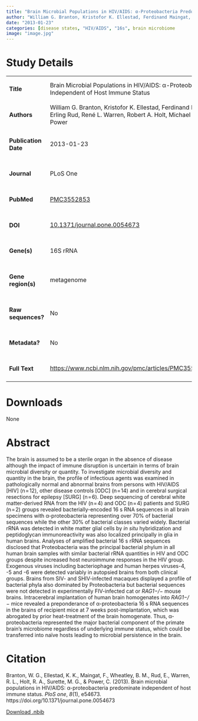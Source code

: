 ```yaml
---
title: "Brain Microbial Populations in HIV/AIDS: α-Proteobacteria Predominate Independent of Host Immune Status"
author: "William G. Branton, Kristofor K. Ellestad, Ferdinand Maingat, B. Matt Wheatley, Erling Rud, René L. Warren, Robert A. Holt, Michael G. Surette, and Christopher Power"
date: "2013-01-23"
categories: [disease states, "HIV/AIDS", "16s", brain microbiome
image: "image.jpg"
---
```


# Study Details

+-----------------------+-----------------------------------------------------------------------------------------------------------------------------------------------------------------------+
| #### Title            | Brain Microbial Populations in HIV/AIDS: α-Proteobacteria Predominate Independent of Host Immune Status                                                               |
+-----------------------+-----------------------------------------------------------------------------------------------------------------------------------------------------------------------+
| #### Authors          | William G. Branton, Kristofor K. Ellestad, Ferdinand Maingat, B. Matt Wheatley, Erling Rud, René L. Warren, Robert A. Holt, Michael G. Surette, and Christopher Power |
+-----------------------+-----------------------------------------------------------------------------------------------------------------------------------------------------------------------+
| #### Publication Date | 2013-01-23                                                                                                                                                            |
+-----------------------+-----------------------------------------------------------------------------------------------------------------------------------------------------------------------+
| #### Journal          | PLoS One                                                                                                                                                              |
+-----------------------+-----------------------------------------------------------------------------------------------------------------------------------------------------------------------+
| #### PubMed           | [PMC3552853](https://www.ncbi.nlm.nih.gov/pmc/articles/PMC3552853/)                                                                                                   |
+-----------------------+-----------------------------------------------------------------------------------------------------------------------------------------------------------------------+
| #### DOI              | [10.1371/journal.pone.0054673](https://www.ncbi.nlm.nih.gov/pmc/articles/PMC3552853/)                                                                                 |
+-----------------------+-----------------------------------------------------------------------------------------------------------------------------------------------------------------------+
| #### Gene(s)          | 16S rRNA                                                                                                                                                              |
+-----------------------+-----------------------------------------------------------------------------------------------------------------------------------------------------------------------+
| #### Gene region(s)   | metagenome                                                                                                                                                            |
+-----------------------+-----------------------------------------------------------------------------------------------------------------------------------------------------------------------+
| #### Raw sequences?   | No                                                                                                                                                                    |
+-----------------------+-----------------------------------------------------------------------------------------------------------------------------------------------------------------------+
| #### Metadata?        | No                                                                                                                                                                    |
+-----------------------+-----------------------------------------------------------------------------------------------------------------------------------------------------------------------+
| #### Full Text        | <https://www.ncbi.nlm.nih.gov/pmc/articles/PMC3552853/pdf/pone.0054673.pdf>                                                                                           |
+-----------------------+-----------------------------------------------------------------------------------------------------------------------------------------------------------------------+

# Downloads

None

# Abstract

The brain is assumed to be a sterile organ in the absence of disease although the impact of immune disruption is uncertain in terms of brain microbial diversity or quantity. To investigate microbial diversity and quantity in the brain, the profile of infectious agents was examined in pathologically normal and abnormal brains from persons with HIV/AIDS \[HIV\] (n = 12), other disease controls \[ODC\] (n = 14) and in cerebral surgical resections for epilepsy \[SURG\] (n = 6). Deep sequencing of cerebral white matter-derived RNA from the HIV (n = 4) and ODC (n = 4) patients and SURG (n = 2) groups revealed bacterially-encoded 16 s RNA sequences in all brain specimens with α-proteobacteria representing over 70% of bacterial sequences while the other 30% of bacterial classes varied widely. Bacterial rRNA was detected in white matter glial cells by *in situ* hybridization and peptidoglycan immunoreactivity was also localized principally in glia in human brains. Analyses of amplified bacterial 16 s rRNA sequences disclosed that Proteobacteria was the principal bacterial phylum in all human brain samples with similar bacterial rRNA quantities in HIV and ODC groups despite increased host neuroimmune responses in the HIV group. Exogenous viruses including bacteriophage and human herpes viruses-4, -5 and -6 were detected variably in autopsied brains from both clinical groups. Brains from SIV- and SHIV-infected macaques displayed a profile of bacterial phyla also dominated by Proteobacteria but bacterial sequences were not detected in experimentally FIV-infected cat or *RAG1−/−* mouse brains. Intracerebral implantation of human brain homogenates into *RAG1−/−* mice revealed a preponderance of α-proteobacteria 16 s RNA sequences in the brains of recipient mice at 7 weeks post-implantation, which was abrogated by prior heat-treatment of the brain homogenate. Thus, α-proteobacteria represented the major bacterial component of the primate brain’s microbiome regardless of underlying immune status, which could be transferred into naïve hosts leading to microbial persistence in the brain.

# Citation

Branton, W. G., Ellestad, K. K., Maingat, F., Wheatley, B. M., Rud, E., Warren, R. L., Holt, R. A., Surette, M. G., & Power, C. (2013). Brain microbial populations in HIV/AIDS: α-proteobacteria predominate independent of host immune status. *PloS one*, *8*(1), e54673. https://doi.org/10.1371/journal.pone.0054673

[Download .nbib](https://www.ncbi.nlm.nih.gov/pmc/resources/citations/3552853/export/)
